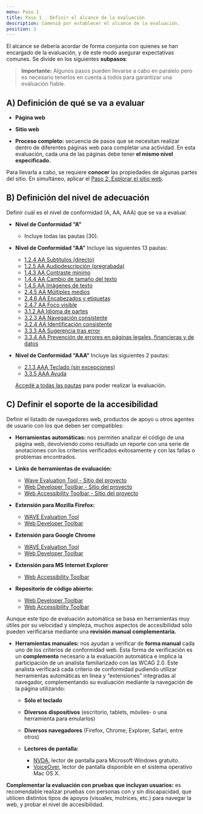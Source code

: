 ```yaml
---
menu: Paso 1
title: Paso 1 _ Definir el alcance de la evaluación
description: Comenzá por establecer el alcance de la evaluación.
position: 1
---
```


El alcance se debería acordar de forma conjunta con quienes se han encargado de la evaluación, y de este modo asegurar expectativas comunes. Se divide en los siguientes **subpasos**:


 > **Importante:** Algunos pasos pueden llevarse a cabo en paralelo pero es necesario tenerlos en cuenta a todos para garantizar una evaluación fiable.


## A) Definición de qué se va a evaluar

   - **Página web**
   
   - **Sitio web**
   
   - **Proceso completo:** secuencia de pasos que se necesitan realizar dentro de diferentes páginas web para completar una actividad. En esta evaluación, cada una de las páginas debe tener **el mismo nivel especificado.**
      
Para llevarla a cabo, se requiere **conocer** las propiedades de algunas partes del sitio. En simultáneo, aplicar el [Paso 2: Explorar el sitio web](https://gcba.github.io/estandares/pautas/accesibilidad/metodologia/explorar_el_sitio/).

## B) Definición del nivel de adecuación

Definir cuál es el nivel de conformidad (A, AA, AAA) que se va a evaluar.

 - **Nivel de Conformidad “A”**
    - Incluye todas las pautas (30).

- **Nivel de Conformidad “AA”** Incluye las siguientes 13 pautas:

    * [1.2.4 AA Subtítulos (directo)](https://www.w3.org/TR/UNDERSTANDING-WCAG20/media-equiv-real-time-captions.html)
    * [1.2.5 AA Audiodescripción (pregrabada)](https://www.w3.org/TR/UNDERSTANDING-WCAG20/media-equiv-audio-desc-only.html)
    * [1.4.3 AA Contraste mínimo](https://www.w3.org/TR/UNDERSTANDING-WCAG20/visual-audio-contrast-contrast.html)
    * [1.4.4 AA Cambio de tamaño del texto](https://www.w3.org/TR/UNDERSTANDING-WCAG20/visual-audio-contrast-scale.html)
    * [1.4.5 AA Imágenes de texto](https://www.w3.org/TR/UNDERSTANDING-WCAG20/visual-audio-contrast-text-presentation.html)
    * [2.4.5 AA Múltiples medios](https://www.w3.org/TR/UNDERSTANDING-WCAG20/navigation-mechanisms-refs.html)
    * [2.4.6 AA Encabezados y etiquetas](https://www.w3.org/TR/UNDERSTANDING-WCAG20/navigation-mechanisms-descriptive.html)
    * [2.4.7 AA Foco visible](https://www.w3.org/TR/UNDERSTANDING-WCAG20/navigation-mechanisms-focus-visible.html)
    * [3.1.2 AA Idioma de partes](https://www.w3.org/TR/UNDERSTANDING-WCAG20/meaning-doc-lang-id.html)
    * [3.2.3 AA Navegación consistente](https://www.w3.org/TR/UNDERSTANDING-WCAG20/consistent-behavior-unpredictable-change.html)
    * [3.2.4 AA Identificación consistente](https://www.w3.org/TR/UNDERSTANDING-WCAG20/consistent-behavior-consistent-locations.html)
    * [3.3.3 AA Sugerencia tras error](https://www.w3.org/TR/UNDERSTANDING-WCAG20/minimize-error-suggestions.html)
    * [3.3.4 AA Prevención de errores en páginas legales, financieras y de datos](https://www.w3.org/TR/UNDERSTANDING-WCAG20/minimize-error-reversible.html)

- **Nivel de Conformidad “AAA”** Incluye las siguientes 2 pautas:
    * [2.1.3 AAA Teclado (sin excepciones)](https://www.w3.org/TR/UNDERSTANDING-WCAG20/keyboard-operation-all-funcs.html)
    * [3.3.5 AAA Ayuda](https://www.w3.org/TR/UNDERSTANDING-WCAG20/minimize-error-context-help.html)
    
    [Accedé a todas las pautas](https://www.w3.org/TR/UNDERSTANDING-WCAG20/Overview.html) para poder realizar la evaluación.


## C) Definir el soporte de la accesibilidad

Definir el listado de navegadores web, productos de apoyo u otros agentes de usuario con los que deben ser compatibles:

   * **Herramientas automáticas:** nos permiten analizar el código de una página web, devolviendo como resultado un reporte con una serie de anotaciones con los criterios verificados exitosamente y con las fallas o problemas encontrados.
   
   * **Links de herramientas de evaluación:**
   
       - [Wave Evaluation Tool - Sitio del proyecto](https://wave.webaim.org/extension/)
       - [Web Developer Toolbar - Sitio del proyecto](https://chrispederick.com/work/web-developer/)
       - [Web Accessibility Toolbar - Sitio del proyecto](https://developer.paciellogroup.com/resources/wat/)
   
   * **Extensión para Mozilla Firefox:**
   
       - [WAVE Evaluation Tool](https://addons.mozilla.org/en-US/firefox/addon/wave-accessibility-tool/)
       - [Web Developer Toolbar](https://addons.mozilla.org/es/firefox/addon/web-developer/)
   
   * **Extensión para Google Chrome**
   
       - [WAVE Evaluation Tool](https://chrome.google.com/webstore/unsupported/jbbplnpkjmmeebjpijfedlgcdilocofh)
       - [Web Developer Toolbar](https://chrome.google.com/webstore/unsupported/bfbameneiokkgbdmiekhjnmfkcnldhhm)
   
   * **Extensión para MS Internet Explorer**
   
       - [Web Accessibility Toolbar](https://developer.paciellogroup.com/resources/wat/)
   
   * **Repositorio de código abierto:**
   
       - [Web Developer Toolbar](https://github.com/chrispederick/web-developer/)
       - [Web Accessibility Toolbar](https://github.com/ThePacielloGroup/WebAccessibilityToolbar/releases/tag/2015-05-20)
   

Aunque este tipo de evaluación automática se basa en herramientas muy útiles por su velocidad y simpleza, muchos aspectos de accesibilidad sólo pueden verificarse mediante una **revisión manual complementaria.**
    
   * **Herramientas manuales:** nos ayudan a verificar de **forma manual** cada uno de los criterios de conformidad web. Esta forma de verificación es un **complemento** necesario a la evaluación automática e implica la participación de un analista familiarizado con las WCAG 2.0. Este analista verificará cada criterio de conformidad pudiendo utilizar herramientas automáticas en línea y “extensiones” integradas al navegador, complementando su evaluación mediante la navegación de la página utilizando:
   
       * **Sólo el teclado**
       
       * **Diversos dispositivos** (escritorio, tablets, móviles- o una herramienta para emularlos)
       
       * **Diversos navegadores** (Firefox, Chrome, Explorer, Safari, entre otros)
       
       * **Lectores de pantalla:**
          - [NVDA](https://www.nvaccess.org/), lector de pantalla para Microsoft Windows gratuito.
          - [VoiceOver](https://www.apple.com/es/accessibility/mac/vision/), lector de pantalla disponible en el sistema operativo Mac OS X.
       
**Complementar la evaluación con pruebas que incluyan usuarios:** es recomendable realizar pruebas con personas con y sin discapacidad, que utilicen distintos tipos de apoyos (visuales, motrices, etc.) para navegar la web, y probar el nivel de accesibilidad.


    

